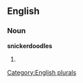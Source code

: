 
==English==

===Noun===
'''snickerdoodles'''

# {{plural of|[[snickerdoodle]]}}

[[Category:English plurals]]
